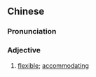 ==Chinese==
{{zh-forms|s=圆通}}

===Pronunciation===
{{zh-pron
|m=yuántōng
|mn=oân-thong
|cat=a
}}

===Adjective===
{{zh-adj}}

# [[flexible]]; [[accommodating]]